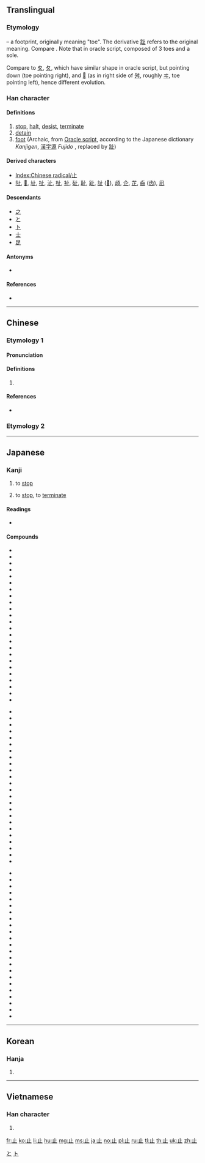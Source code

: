 {{also|只|足}}
==Translingual==
{{stroke order|type=animate}}

===Etymology===
{{Han etyl}}
{{liushu|p}} – a footprint, originally meaning "toe". The derivative [[趾]] refers to the original meaning. Compare {{m|mul|手||hand|sc=Hani}}. Note that in oracle script, composed of 3 toes and a sole.

Compare to [[夊]], [[夂]], which have similar shape in oracle script, but pointing down (toe pointing right), and [[𡕒]] (as in right side of [[舛]], roughly [[ヰ]], toe pointing left), hence different evolution.

===Han character===
{{Han char|rn=77|rad=止|as=00|sn=4|four=21100|canj=YLM}}

====Definitions====
# [[stop]], [[halt]], [[desist]], [[terminate]]
# [[detain]]
# [[foot]] (Archaic, from [[w:Oracle script|Oracle script]], according to the Japanese dictionary ''Kanjigen'', [[漢字源]] ''Fujido''<!--capital editor-->, replaced by [[趾]])

====Derived characters====
* [[Index:Chinese radical/止]]
* [[阯]], [[𠯽]], [[址]], [[扯]], [[沚]], [[杫]], [[祉]], [[砋]], [[耻]], [[趾]], [[訨]] ([[𫟞]]), [[頉]], [[企]], [[芷]], [[齒]] ([[齿]]), [[凪]]

====Descendants====
* [[之]]
* [[と]]
* [[ト]]
* [[士]] {{qualifier|as component, as in [[志]]}}
* [[足]]

====Antonyms====
* {{sense|stop}} {{l|mul|続}}

====References====
* {{Han ref|kx=0573.240|dkj=16253|dj=0961.230|hdz=21435.030|uh=6B62|ud=27490|bh=A4EE|bd=42222}}

[[Category:Han characters from which hiragana were derived|と]]
[[Category:Han characters from which katakana were derived|ト]]

----

==Chinese==
{{zh-forms}}
===Etymology 1===
====Pronunciation====
{{zh-pron
|m=zhǐ
|c=zi2
|h=pfs=chí
|mn=chí
|w=
|mc=y
|oc=y
|ma=|ma2=
|cat=v
}}

====Definitions====
{{zh-hanzi}}

# {{rfdef|zh}}
#: {{zh-x|止 癢|to '''stop''' itching (irritation)}}

====References====
* {{qualifier|Min Nan}} {{thcwd|816}}

===Etymology 2===
{{zh-see|只|v|only}}

----

==Japanese==

===Kanji===
{{ja-kanji|grade=2|rs=止00}}

# {{sense|とめる}} to [[stop]]
# {{sense|やめる}} to [[stop]], to [[terminate]]

====Readings====
* {{ja-readings
|goon=[[し]] (shi)
|kanon=[[し]] (shi)
|kun=[[とまる]] (tomaru), [[あし]] (ashi), [[とめる]] (tomeru), [[やめる]] (yameru)}}

====Compounds====
{{top3}}
* {{ja-r|遏止|あっし}}
* {{ja-r|一乗止観院|いちじょうしかんいん}}
* {{ja-r|駅止|えきどめ}}
* {{ja-r|襟止|えりどめ}}
* {{ja-r|依止|えじ}}
* {{ja-r|乎古止点|おことてん}}
* {{ja-r|核抑止|かくよくし}}
* {{ja-r|鎌止|かまどめ}}
* {{ja-r|川止|かわどめ}}
* {{ja-r|諫止|かんし}}
* {{ja-r|客止|きゃくどめ}}
* {{ja-r|休止|きゅうし}}
* {{ja-r|競業避止|きゅうぎょうひし}}
* {{ja-r|拒止|きょし}}
* {{ja-r|挙止|きょし}}
* {{ja-r|禁止|きんし}}
* {{ja-r|鞍作止利|くらつくりのとり}}
* {{ja-r|車止|くるまどめ}}
* {{ja-r|止観|しかん}}
* {{ja-r|止観業|しかんごう}}
* {{ja-r|止汗剤|しかんざい}}
* {{ja-r|止観十乗|しかんじゅうじょう}}
* {{ja-r|止血|しけつ}}
* {{ja-r|止止不須説|ししふしゅせつ}}
{{mid3}}
* {{ja-r|止瀉剤|ししゃざい}}
* {{ja-r|止宿|ししゅく}}
* {{ja-r|止水|しすい}}
* {{ja-r|止痛|しつう}}
* {{ja-r|車輪止|しゃりんどめ}}
* {{ja-r|臭気止|しゅうきどめ}}
* {{ja-r|終止|しゅうし}}
* {{ja-r|笑止|しょうし}}
* {{ja-r|止揚|しよう}}
* {{ja-r|止痢剤|しりざい}}
* {{ja-r|真言止観|しんごんしかん}}
* {{ja-r|進止|しんし}}
* {{ja-r|止住|しじゅう}}
* {{ja-r|止動方角|しどうほうがく}}
* {{ja-r|制止|せいし}}
* {{ja-r|静止|せいし}}
* {{ja-r|咳止|せきどめ}}
* {{ja-r|沮止|そし}}
* {{ja-r|阻止|そし}}
* {{ja-r|体言止|たいげんどめ}}
* {{ja-r|中止|ちゅうし}}
* {{ja-r|丁丁発止|ちょうちょうはっし}}
* {{ja-r|血止|ちどめ}}
* {{ja-r|停止|ていし}}
{{mid3}}
* {{ja-r|底止|ていし}}
* {{ja-r|天台止観|てんだいしかん}}
* {{ja-r|止木|とめぎ}}
* {{ja-r|止句|とめく}}
* {{ja-r|止相場|とめそうば}}
* {{ja-r|止針|とめばり}}
* {{ja-r|止偏|とめへん}}
* {{ja-r|止弁|そめべん}}
* {{ja-r|廃止|はいし}}
* {{ja-r|波止場|はとば}}
* {{ja-r|船止|ふなどめ}}
* {{ja-r|閉止|へいし}}
* {{ja-r|摩訶止観|まかしかん}}
* {{ja-r|明鏡止水|めいきょうしすい}}
* {{ja-r|黙止|もくし}}
* {{ja-r|山止|やまどめ}}
* {{ja-r|雪止|ゆきどめ}}
* {{ja-r|容止|ようし}}
* {{ja-r|抑止|よくし}}
* {{ja-r|乎古止点|おことてん}}
* {{ja-r|魚鳥止|ぎょうちょうどめ}}
* {{ja-r|動止|どうし}}
* {{ja-r|防止|ぼうし}}
{{bottom}}

----

==Korean==

===Hanja===
{{ko-hanja|hangeul=지|eumhun=[[그치다|그칠]]|rv=ji|mr=chi|y=ci}}

# {{defn|lang=ko|sort=止00}}

----

==Vietnamese==

===Han character===
{{vi-hantu|[[chỉ]]|rs=止00}}

# {{defn|lang=vi|sort=止00}}

[[Category:CJKV radicals| ]]

[[fr:止]]
[[ko:止]]
[[li:止]]
[[hu:止]]
[[mg:止]]
[[ms:止]]
[[ja:止]]
[[no:止]]
[[pl:止]]
[[ru:止]]
[[tl:止]]
[[th:止]]
[[uk:止]]
[[zh:止]]